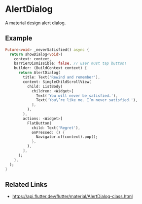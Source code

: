 

<Meta of={AlertDialogStories} />

# AlertDialog

A material design alert dialog.

## Example

```dart liveslice=AlertDialog height=360px
Future<void> _neverSatisfied() async {
  return showDialog<void>(
    context: context,
    barrierDismissible: false, // user must tap button!
    builder: (BuildContext context) {
      return AlertDialog(
        title: Text('Rewind and remember'),
        content: SingleChildScrollView(
          child: ListBody(
            children: <Widget>[
              Text('You will never be satisfied.'),
              Text('You\’re like me. I’m never satisfied.'),
            ],
          ),
        ),
        actions: <Widget>[
          FlatButton(
            child: Text('Regret'),
            onPressed: () {
              Navigator.of(context).pop();
            },
          ),
        ],
      );
    },
  );
}
```

## Related Links

- https://api.flutter.dev/flutter/material/AlertDialog-class.html
